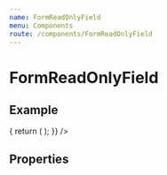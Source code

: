 ```yaml
---
name: FormReadOnlyField
menu: Components
route: /components/FormReadOnlyField
---
```



# FormReadOnlyField

## Example

<Playground>
  <Form
    render={() => {
      return (
        <FormReadOnlyField
          icon="extension"
          name="fieldName"
          label="Field Label"
          value="This value serves only for reading purposes"
        />
      );
    }}
  />
</Playground>

## Properties

<Props of={FormReadOnlyField} />
